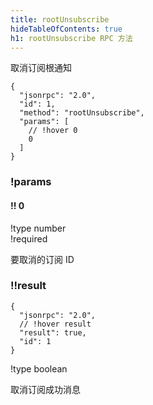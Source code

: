 ```yaml
---
title: rootUnsubscribe
hideTableOfContents: true
h1: rootUnsubscribe RPC 方法
---
```


取消订阅根通知

<APIMethod>

```jsonc !!request
{
  "jsonrpc": "2.0",
  "id": 1,
  "method": "rootUnsubscribe",
  "params": [
    // !hover 0
    0
  ]
}
```

### !params

#### !! 0

!type number  
!required

要取消的订阅 ID

### !!result

```jsonc !response
{
  "jsonrpc": "2.0",
  // !hover result
  "result": true,
  "id": 1
}
```

!type boolean

取消订阅成功消息

</APIMethod>
